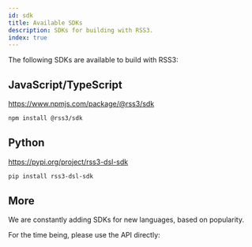 ```yaml
---
id: sdk
title: Available SDKs
description: SDKs for building with RSS3.
index: true
---
```


The following SDKs are available to build with RSS3:

## JavaScript/TypeScript

https://www.npmjs.com/package/@rss3/sdk

```bash
npm install @rss3/sdk
```

## Python

https://pypi.org/project/rss3-dsl-sdk

```bash
pip install rss3-dsl-sdk
```

## More

We are constantly adding SDKs for new languages, based on popularity.

For the time being, please use the API directly:

<LinkCard id="api" />

